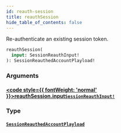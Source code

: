 ```yaml
---
id: reauth-session
title: reauthSession
hide_table_of_contents: false
---
```








Re-authenticate an existing session token.

```graphql
reauthSession(
  input: SessionReauthInput!
): SessionReauthedAccountPlayload!
```


### Arguments

#### [<code style={{ fontWeight: 'normal' }}>reauthSession.<b>input</b></code>](#)<Bullet />[`SessionReauthInput!`](/gql-api/inputs/session-reauth-input) <Badge class="secondary" text="non-null"/> <Badge class="secondary" text="input"/>
> 
> 

### Type

#### [`SessionReauthedAccountPlayload`](/gql-api/objects/session-reauthed-account-playload) <Badge class="secondary" text="object"/>
> 
> 





